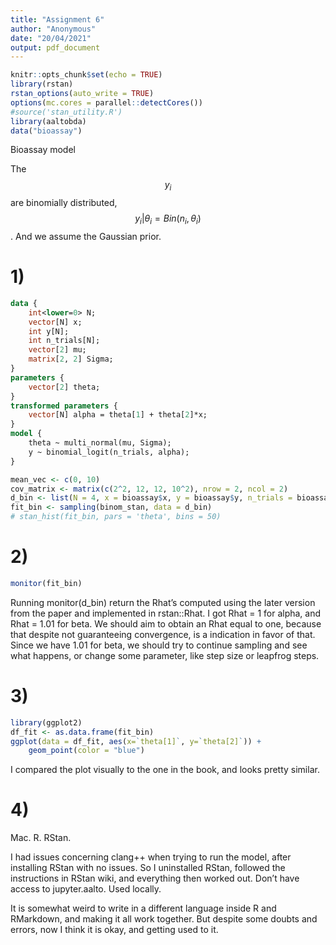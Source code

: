 ```yaml
---
title: "Assignment 6"
author: "Anonymous"
date: "20/04/2021"
output: pdf_document
---
```


```r
knitr::opts_chunk$set(echo = TRUE)
library(rstan)
rstan_options(auto_write = TRUE)
options(mc.cores = parallel::detectCores())
#source('stan_utility.R')
library(aaltobda)
data("bioassay")
```

Bioassay model

The $$y_i$$ are binomially distributed, $$y_i | \theta_i = Bin(n_i, \theta_i)$$ . And we assume the Gaussian prior.

# 1)

```stan
data {
    int<lower=0> N;
    vector[N] x;
    int y[N];
    int n_trials[N];
    vector[2] mu;
    matrix[2, 2] Sigma;
}
parameters {
    vector[2] theta;
}
transformed parameters {
    vector[N] alpha = theta[1] + theta[2]*x;
}
model {
    theta ~ multi_normal(mu, Sigma);
    y ~ binomial_logit(n_trials, alpha);
}
```


```r
mean_vec <- c(0, 10)
cov_matrix <- matrix(c(2^2, 12, 12, 10^2), nrow = 2, ncol = 2)
d_bin <- list(N = 4, x = bioassay$x, y = bioassay$y, n_trials = bioassay$n, mu = mean_vec, Sigma = cov_matrix)
fit_bin <- sampling(binom_stan, data = d_bin)
# stan_hist(fit_bin, pars = 'theta', bins = 50)
```

# 2)

```r
monitor(fit_bin)
```

Running monitor(d_bin) return the Rhat's computed using the later version from the paper and implemented in rstan::Rhat. I got Rhat = 1 for alpha, and Rhat = 1.01 for beta.
We should aim to obtain an Rhat equal to one, because that despite not guaranteeing convergence, is a indication in favor of that. Since we have 1.01 for beta, we should try to continue sampling and see what happens, or change some parameter, like step size or leapfrog steps.

# 3)

```r
library(ggplot2)
df_fit <- as.data.frame(fit_bin)
ggplot(data = df_fit, aes(x=`theta[1]`, y=`theta[2]`)) +
    geom_point(color = "blue")
```

I compared the plot visually to the one in the book, and looks pretty similar.

# 4)

Mac.
R.
RStan.

I had issues concerning clang++ when trying to run the model, after installing RStan with no issues. So I uninstalled RStan, followed the instructions in RStan wiki, and everything then worked out.
Don't have access to jupyter.aalto. Used locally.

It is somewhat weird to write in a different language inside R and RMarkdown, and making it all work together. But despite some doubts and errors, now I think it is okay, and getting used to it.